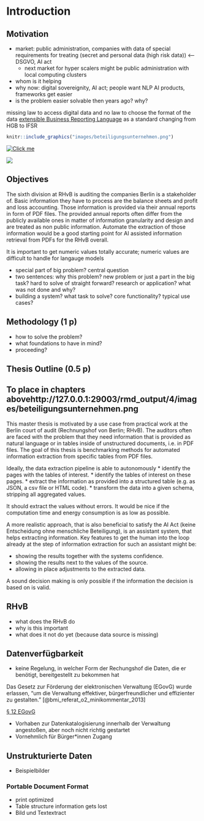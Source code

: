 \pagenumbering{arabic} 

# Introduction

## Motivation

* market: public administration, companies with data of special requirements for treating (secret and personal data (high risk data)) <-- DSGVO, AI act
  * next market for hyper scalers might be public administration with local computing clusters
* whom is it helping
* why now: digital sovereignity, AI act; people want NLP AI products, frameworks get easier
* is the problem easier solvable then years ago? why?

missing law to access digital data and no law to choose the format of the data
[extensible Business Reporting Language](https://de.xbrl.org/) as a standard
changing from HGB to IFSR

```r
knitr::include_graphics("images/beteiligungsunternehmen.png")
```

[![Click me](images/beteiligungsunternehmen.png)](images/beteiligungsunternehmen.png)

<a href="images/beteiligungsunternehmen.png"target="_blank"><img src="images/beteiligungsunternehmen.png"></a>

## Objectives

The sixth division at RHvB is auditing the companies Berlin is a stakeholder of. Basic information they have to process are the balance sheets and profit and loss accounting. Those information is provided via their annual reports in form of PDF files. The provided annual reports often differ from the publicly available ones in matter of information granularity and design and are treated as non public information. Automate the extraction of those information would be a good starting point for AI assisted information retrieval from PDFs for the RHvB overall.

It is important to get numeric values totally accurate; numeric values are difficult to handle for langauge models

* special part of big problem? central question
* two sentences: why this problem? new problem or just a part in the big task? hard to solve of straight forward? research or application? what was not done and why?
* building a system? what task to solve? core functionality? typical use cases?

## Methodology (1 p)

* how to solve the problem?
* what foundations to have in mind?
* proceeding?

## Thesis Outline (0.5 p)

## To place in chapters abovehttp://127.0.0.1:29003/rmd_output/4/images/beteiligungsunternehmen.png

This master thesis is motivated by a use case from practical work at the Berlin court of audit (Rechnungshof von Berlin; RHvB). The auditors often are faced with the problem that they need information that is provided as natural language or in tables inside of unstructured documents, i.e. in PDF files. The goal of this thesis is benchmarking methods for automated information extraction from specific tables from PDF files.

Ideally, the data extraction pipeline is able to autonomously
* identify the pages with the tables of interest.
* identify the tables of interest on these pages.
* extract the information as provided into a structured table (e.g. as JSON, a csv file or HTML code).
* transform the data into a given schema, stripping all aggregated values.

It should extract the values without errors. It would be nice if the computation time and energy consumption is as low as possible.

A more realistic approach, that is also beneficial to satisfy the AI Act (keine Entscheidung ohne menschliche Beteiligung), is an assistant system, that helps extracting information. Key features to get the human into the loop already at the step of information extraction for such an assistant might be:

* showing the results together with the systems confidence.
* showing the results next to the values of the source.
* allowing in place adjustments to the extracted data.

A sound decision making is only possible if the information the decision is based on is valid.

## RHvB

* what does the RHvB do
* why is this important
* what does it not do yet (because data source is missing)

## Datenverfügbarkeit

* keine Regelung, in welcher Form der Rechungshof die Daten, die er benötigt, bereitgestellt zu bekommen hat

Das Gesetz zur Förderung der elektronischen Verwaltung (EGovG) wurde erlassen, "um die Verwaltung effektiver, bürgerfreundlicher und effizienter zu gestalten." [@bmi_referat_o2_minikommentar_2013]

[§ 12 EGovG](https://www.gesetze-im-internet.de/egovg/__12.html)

* Vorhaben zur Datenkatalogisierung innerhalb der Verwaltung angestoßen, aber noch nicht richtig gestartet
* Vornehmlich für Bürger*innen Zugang

## Unstrukturierte Daten

* Beispielbilder

### Portable Document Format

* print optimized
* Table structure information gets lost
* Bild und Textextract